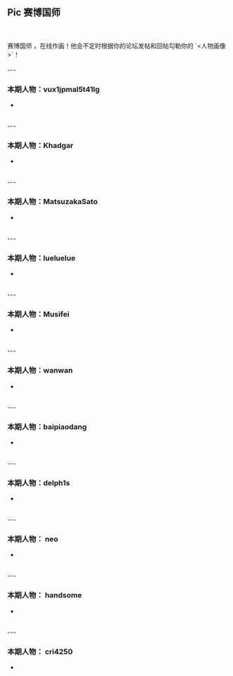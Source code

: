 
## Pic 赛博国师
<br />
<br />
赛博国师 <LinuxdoUserLink linuxdoUsername="King-Huiwen-of-Qin"/>，在线作画！他会不定时根据你的论坛发帖和回帖勾勒你的 `<人物画像>`！
<br />
<br />
---

### 本期人物：vux1jpmal5t41lg <LinuxdoUserLink linuxdoUsername="vux1jpmal5t41lg"/>
- <LinuxdoTopicLink linuxdoTopicId="102770"/>
<br />
---


### 本期人物：Khadgar <LinuxdoUserLink linuxdoUsername="Khadgar"/>
- <LinuxdoTopicLink linuxdoTopicId="101581"/>
<br />
---


### 本期人物：MatsuzakaSato <LinuxdoUserLink linuxdoUsername="MatsuzakaSato"/>
- <LinuxdoTopicLink linuxdoTopicId="105446"/>
<br />
---


### 本期人物：lueluelue <LinuxdoUserLink linuxdoUsername="lueluelue"/>
- <LinuxdoTopicLink linuxdoTopicId="101629"/>
<br />
---


### 本期人物：Musifei <LinuxdoUserLink linuxdoUsername="musifei"/>
- <LinuxdoTopicLink linuxdoTopicId="103874"/>
<br />
---


### 本期人物：wanwan <LinuxdoUserLink linuxdoUsername="wanwan"/>
- <LinuxdoTopicLink linuxdoTopicId="102776"/>
<br />
---


### 本期人物：baipiaodang <LinuxdoUserLink linuxdoUsername="baipiaodang"/>
- <LinuxdoTopicLink linuxdoTopicId="102978"/>
<br />
---


### 本期人物：delph1s <LinuxdoUserLink linuxdoUsername="delph1s"/>
- <LinuxdoTopicLink linuxdoTopicId="102789"/>
<br />
---


### 本期人物： neo <LinuxdoUserLink linuxdoUsername="neo"/>
- <LinuxdoTopicLink linuxdoTopicId="101693"/>
<br />
---


### 本期人物： handsome <LinuxdoUserLink linuxdoUsername="handsome"/>
- <LinuxdoTopicLink linuxdoTopicId="101593"/>
<br />
---


### 本期人物： cri4250 <LinuxdoUserLink linuxdoUsername="cri4250"/>
- <LinuxdoTopicLink linuxdoTopicId="185969"/>
<br />
